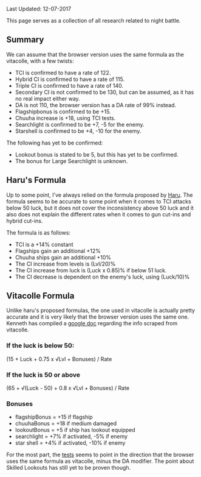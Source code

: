 Last Updated: 12-07-2017

This page serves as a collection of all research related to night battle.

==Summary==
We can assume that the browser version uses the same formula as the vitacolle, with a few twists:
* TCI is confirmed to have a rate of 122.
* Hybrid CI is confirmed to have a rate of 115.
* Triple CI is confirmed to have a rate of 140.
* Secondary CI is not confirmed to be 130, but can be assumed, as it has no real impact either way.
* DA is not 110, the browser version has a DA rate of 99% instead.
* Flagshipbonus is confirmed to be +15.
* Chuuha increase is +18, using TCI tests.
* Searchlight is confirmed to be +7, -5 for the enemy.
* Starshell is confirmed to be +4, -10 for the enemy.


The following has yet to be confirmed:
* Lookout bonus is stated to be 5, but this has yet to be confirmed.
* The bonus for Large Searchlight is unknown.

{{clear}}
==Haru's Formula==
Up to some point, I've always relied on the formula proposed by [http://ch.nicovideo.jp/HSG/blomaga/ar1019144 Haru]. The formula seems to be accurate to some point when it comes to TCI attacks below 50 luck, but it does not cover the inconsistency above 50 luck and it also does not explain the different rates when it comes to gun cut-ins and hybrid cut-ins.

The formula is as follows:
* TCI is a +14% constant
* Flagships gain an additional +12%
* Chuuha ships gain an additional +10%
* The CI increase from levels is (Lvl/20)%
* The CI increase from luck is (Luck x 0.85)% if below 51 luck.
* The CI decrease is dependent on the enemy's luck, using (Luck/10)%

==Vitacolle Formula==
Unlike haru's proposed formulas, the one used in vitacolle is actually pretty accurate and it is very likely that the browser version uses the same one. Kenneth has compiled a [https://docs.google.com/document/d/1tqYyqzdc1RT_fYDKFMcUId0kOZHCdGpVsObm6yt-Yco/edit# google doc] regarding the info scraped from vitacolle.

===If the luck is below 50:===
(15 + Luck + 0.75 x √Lvl + Bonuses) / Rate

===If the luck is 50 or above===
(65 + √(Luck - 50) + 0.8 x √Lvl + Bonuses) / Rate

===Bonuses===
* flagshipBonus = +15 if flagship
*chuuhaBonus = +18 if medium damaged
* lookoutBonus = +5 if ship has lookout equipped
* searchlight = +7% if activated, -5% if enemy
* star shell = +4% if activated, -10% if enemy

For the most part, the [https://docs.google.com/spreadsheets/d/155L1l555hPgB2zidnw-uYu7sWYW6SAS6rC5M4mnFn9Y/edit#gid=1160974970 tests] seems to point in the direction that the browser uses the same formula as vitacolle, minus the DA modifier. The point about Skilled Lookouts has still yet to be proven though.
